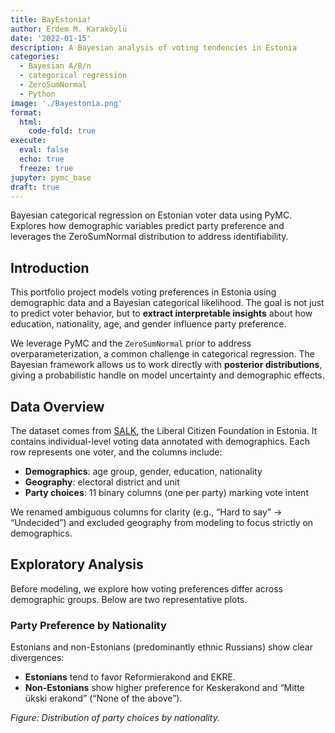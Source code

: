 ```yaml
---
title: BayEstonia!
author: Erdem M. Karaköylü 
date: '2022-01-15'
description: A Bayesian analysis of voting tendencies in Estonia
categories:
  - Bayesian A/B/n
  - categorical regression
  - ZeroSumNormal
  - Python
image: './Bayestonia.png'
format:
  html:
    code-fold: true
execute: 
  eval: false
  echo: true
  freeze: true
jupyter: pymc_base
draft: true
---
```


::: {.callout-note title="Project Summary"}
Bayesian categorical regression on Estonian voter data using PyMC. Explores how demographic variables predict party preference and leverages the ZeroSumNormal distribution to address identifiability.
:::

## Introduction

This portfolio project models voting preferences in Estonia using demographic data and a Bayesian categorical likelihood. The goal is not just to predict voter behavior, but to **extract interpretable insights** about how education, nationality, age, and gender influence party preference.

We leverage PyMC and the `ZeroSumNormal` prior to address overparameterization, a common challenge in categorical regression. The Bayesian framework allows us to work directly with **posterior distributions**, giving a probabilistic handle on model uncertainty and demographic effects.

## Data Overview

The dataset comes from [SALK](https://salk.ee/), the Liberal Citizen Foundation in Estonia. It contains individual-level voting data annotated with demographics. Each row represents one voter, and the columns include:

- **Demographics**: age group, gender, education, nationality  
- **Geography**: electoral district and unit  
- **Party choices**: 11 binary columns (one per party) marking vote intent

We renamed ambiguous columns for clarity (e.g., "Hard to say" → "Undecided") and excluded geography from modeling to focus strictly on demographics.

## Exploratory Analysis

Before modeling, we explore how voting preferences differ across demographic groups. Below are two representative plots.

### Party Preference by Nationality

Estonians and non-Estonians (predominantly ethnic Russians) show clear divergences:

- **Estonians** tend to favor Reformierakond and EKRE.  
- **Non-Estonians** show higher preference for Keskerakond and "Mitte ükski erakond" ("None of the above").

*Figure: Distribution of party choices by nationality.*